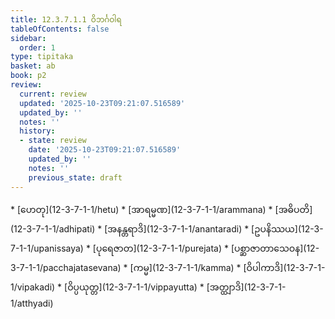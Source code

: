 ```yaml
---
title: 12.3.7.1.1 ဝိဘင်္ဂဝါရ
tableOfContents: false
sidebar:
  order: 1
type: tipitaka
basket: ab
book: p2
review:
  current: review
  updated: '2025-10-23T09:21:07.516589'
  updated_by: ''
  notes: ''
  history:
  - state: review
    date: '2025-10-23T09:21:07.516589'
    updated_by: ''
    notes: ''
    previous_state: draft
---
```



<ReviewStatus review={frontmatter.review} showDetails={true} />

<HypothesisAnnotation frontmatter={frontmatter} />

<DynamicBreadcrumb />



<TableOfContents book="p2" section="12.3.7.1.1">
* [ဟေတု](12-3-7-1-1/hetu)
* [အာရမ္မဏ](12-3-7-1-1/arammana)
* [အဓိပတိ](12-3-7-1-1/adhipati)
* [အနန္တရာဒိ](12-3-7-1-1/anantaradi)
* [ဥပနိဿယ](12-3-7-1-1/upanissaya)
* [ပုရေဇာတ](12-3-7-1-1/purejata)
* [ပစ္ဆာဇာတာသေဝန](12-3-7-1-1/pacchajatasevana)
* [ကမ္မ](12-3-7-1-1/kamma)
* [ဝိပါကာဒိ](12-3-7-1-1/vipakadi)
* [ဝိပ္ပယုတ္တ](12-3-7-1-1/vippayutta)
* [အတ္ထျာဒိ](12-3-7-1-1/atthyadi)
</TableOfContents>